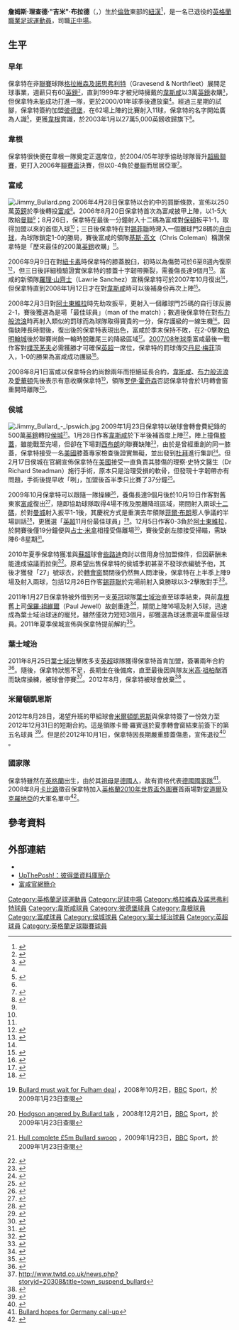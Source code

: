 {{noteta|G1=足球|G2=英超|G3=FAcup
|T=zh-hans:吉米·布拉德;zh-hk:占美·保拿特;zh-tw:吉米·布拉德;
|1=zh-hans:吉米·布拉德;zh-hk:占美·保拿特;zh-tw:吉米·布拉德;
|2=zh-hans:布拉德;zh-hk:保拿特;zh-tw:布拉德;
|3=zh-hans:吉米;zh-hk:占美;zh-tw:吉米;
|4=zh-hans:克里斯·科尔曼; zh-hk:基斯·高文;
|5=zh-hans:勞瑞·桑切斯; zh-hk:羅理·山齊士;
|6=zh-hans:法比奥·卡佩罗; zh-hk:卡比路;
|7=zh-hans:罗伊·霍奇森; zh-hant:羅伊·霍奇森; zh-hant:鶴臣;
|8=zh-hans:丹尼·墨菲;zh-hk:丹尼·梅菲;zh-tw:丹尼·墨菲;
}}
{{Football player infobox
|          playername = 吉米·布拉德<br />''Jimmy Bullard'' 
|               image = [[File:Jimmy_Bullard_Fulham_cropped.jpg|230px]]
|            fullname = James Richard Bullard
|              height = {{height|ft=5|in=11}}
|         dateofbirth = {{birth date and age|1978|10|23|df=y}} 
|         cityofbirth = [[紐漢區|紐漢]]
|      countryofbirth = [[英格蘭|英格蘭]] 
|         currentclub = [[伊普斯维奇城足球俱乐部|葉士域治]]
|          clubnumber = 21
|            position = [[中場|中場]]
|          youthyears =
|          youthclubs = [[西汉姆联足球俱乐部|韋斯咸]]
|               years = 1998-1999<br />1999-2001<br />2001-2003<br />2003-2006<br />2006-2009<br />2009-2011 <br />2011 <br />2011-2012<br />2012
|               clubs = [[艾贝斯费特联足球俱乐部|格拉維森]] <br />[[西汉姆联足球俱乐部|韋斯咸]]<br />[[彼得伯勒联足球俱乐部|彼德堡]]<br />[[威根竞技足球俱乐部|韋根]]<br />[[富勒姆足球俱乐部|富咸]]<br />[[赫尔城足球俱乐部|侯城]]<br />→ [[伊普斯维奇城足球俱乐部|葉士域治]]<br />[[伊普斯维奇城足球俱乐部|葉士域治]]<br />[[米爾頓凱恩斯足球會|米爾頓凱恩斯]]
|         caps(goals) = {{0|00}}0 {{0}}(0)<br />{{0|00}}0 {{0}}(0)<br />{{0}}66 (11)<br />145 (10)<br />{{0}}39 {{0}}(6)<br />{{0}}23 {{0}}(7)<br />{{0}}16 {{0}}(5)<br />{{0}}21 {{0}}(1)<br />{{0|00}}2 {{0}}(1)
|        nationalteam = [[英格蘭足球代表隊|英格蘭]]
|       nationalyears = 2008-
| nationalcaps(goals) = {{0|00}}0 {{0}}(0)
|            pcupdate = 2012年10月2日 (二) 14:14 (UTC)
|            ntupdate = 2011年8月9日 (二) 07:30 (UTC)
}}
'''詹姆斯·理查德·"吉米"·布拉德'''（{{lang-en|'''James Richard "Jimmy" Bullard'''}}，{{bd|1978年|10月23日|catIdx=Bullard, Jimmy}}）生於[[倫敦|倫敦]]東部的[[紐漢區|紐漢]]<ref name="fulham">{{Cite web |url=http://www.fulhamfc.com/MatchAndTeam/PlayerProfiles/ProfileDetails/JimmyBullard.aspx |title=Jimmy Bullard Player Profile |accessdate=2008-09-01 |archive-date=2008-09-15 |archive-url=https://web.archive.org/web/20080915111021/http://www.fulhamfc.com/MatchAndTeam/PlayerProfiles/ProfileDetails/JimmyBullard.aspx |dead-url=no }}</ref>，是一名已退役的[[英格蘭|英格蘭]][[職業|職業]][[足球|足球]][[運動員|運動員]]，司職[[中場|正中場]]。

==生平==
===早年===
保拿特在非[[英格蘭足球聯賽|聯賽]]球隊[[艾贝斯费特联足球俱乐部|格拉維森及諾思弗利特]]（Gravesend & Northfleet）展開足球事業，週薪只有60[[英鎊|英鎊]]<small><ref>{{Cite web |url=http://news.bbc.co.uk/sport2/hi/football/internationals/7594336.stm |title=England call is surreal - Bullard |access-date=2008-09-05 |archive-date=2019-05-14 |archive-url=https://web.archive.org/web/20190514142240/http://news.bbc.co.uk/sport2/hi/football/internationals/7594336.stm |dead-url=no }}</ref></small>，直到1999年才被兒時擁戴的[[西汉姆联足球俱乐部|韋斯咸]]以3萬[[英鎊|英鎊]]收購<small><ref name="espn">{{Cite web |url=http://soccernet.espn.go.com/players/profile?id=5860&&cc=5739 |title=ESPNsoccernet：Jimmy Bullard bio |accessdate=2008-09-01 |archive-date=2009-10-05 |archive-url=https://web.archive.org/web/20091005131806/http://soccernet.espn.go.com/players/profile?id=5860 |dead-url=no }}</ref></small>，但保拿特未能成功打進一隊，更於2000/01年球季後遭放棄<small><ref name="espn" /></small>。經過三星期的試腳，保拿特簽約加盟[[彼得伯勒联足球俱乐部|彼德堡]]，在62場上陣的比賽射入11球，保拿特的名字開始廣為人識<small><ref name="4tg">{{Cite web |url=http://www.4thegame.com/club/fulham-fc/player-profile/5615/jimmybullard.html |title=4TheGame.com：Jimmy Bullard Player Profile |accessdate=2008-09-01 |archive-date=2008-10-05 |archive-url=https://web.archive.org/web/20081005154742/http://www.4thegame.com/club/fulham-fc/player-profile/5615/jimmybullard.html |dead-url=yes }}</ref></small>，更獲[[威根竞技足球俱乐部|韋根]]賞識，於2003年1月以27萬5,000英鎊收歸旗下<small><ref name="4tg" /></small>。

===韋根===
保拿特很快便在韋根一隊奠定正選席位，於2004/05年球季協助球隊晉升[[英超|超級聯賽]]，更打入2006年[[英格蘭聯賽盃|聯賽盃]]決賽，但以0-4負於[[曼联足球俱乐部|曼聯]]而屈居亞軍<small><ref>{{Cite web |url=http://www.soccerbase.com/results3.sd?gameid=481357# |title=Soccerbase：English League Cup Final 2006 |access-date=2008-09-01 |archive-url=https://web.archive.org/web/20090129153558/http://www.soccerbase.com/results3.sd?gameid=481357 |archive-date=2009-01-29 |dead-url=yes }}</ref></small>。

===富咸===
[[File:Jimmy_Bullard.png|thumb]]
2006年4月28日保拿特以合約中的買斷條款，宣佈以250萬[[英鎊|英鎊]]於季後轉投[[富勒姆足球俱乐部|富咸]]<small><ref name="base">{{Cite web |url=http://www.soccerbase.com/players_details.sd?playerid=16388# |title=Soccerbase：Jimmy Bullard Stats |access-date=2008-09-01 |archive-url=https://web.archive.org/web/20080924142950/http://www.soccerbase.com/players_details.sd?playerid=16388 |archive-date=2008-09-24 |dead-url=yes }}</ref></small>。2006年8月20日保拿特首次為富咸披甲上陣，以1-5大敗給[[曼联足球俱乐部|曼聯]]<small><ref name="base" /></small>；8月26日，保拿特在最後一分鐘射入十二碼為富咸對[[博尔顿足球俱乐部|保頓]]扳平1-1，取得加盟以來的首個入球<small><ref name="base" /></small>；三日後保拿特在對[[谢菲尔德联足球俱乐部|錫菲聯]]時灣入一個離球門28碼的[[自由球|自由球]]，為球隊鎖定1-0的勝局，賽後富咸的領隊[[克里斯·科尔曼|基斯·高文]]（Chris Coleman）稱讚保拿特是「歷來最佳的200萬[[英鎊|英鎊]]收購」<small><ref name="espn" /></small>。

2006年9月9日在對[[纽卡斯尔联足球俱乐部|紐卡素]]時保拿特的膝蓋脫臼，初時以為傷勢可於6至8週內復原<small><ref>{{Cite web |url=http://news.bbc.co.uk/sport1/hi/football/eng_prem/5308194.stm |title=Newcastle 1-2 Fulham |accessdate=2008-09-01 |archive-date=2009-02-18 |archive-url=https://web.archive.org/web/20090218135917/http://news.bbc.co.uk/sport1/hi/football/eng_prem/5308194.stm |dead-url=no }}</ref></small>，但三日後詳細檢驗證實保拿特的膝蓋十字韌帶撕裂，需養傷長達9個月<small><ref name="yahoo">{{Cite web |url=http://uk.eurosport.yahoo.com/05092007/58/premier-league-bullard-eyes-october-return.html |title=Bullard eyes October return |access-date=2008-09-01 |archive-date=2007-09-12 |archive-url=https://web.archive.org/web/20070912113357/http://uk.eurosport.yahoo.com/05092007/58/premier-league-bullard-eyes-october-return.html |dead-url=no }}</ref></small>。富咸的新領隊[[勞瑞·桑切斯|羅理·山齊士]]（Lawrie Sanchez）宣稱保拿特可於2007年10月復出<small><ref name="yahoo" /></small>，但保拿特直到2008年1月12日才在對[[西汉姆联足球俱乐部|韋斯咸]]時可以後補身份再次上陣<small><ref>{{Cite web |url=http://news.bbc.co.uk/sport1/hi/football/eng_prem/7172826.stm |title=West Ham 2-1 Fulham |accessdate=2008-09-01 |archive-date=2009-02-03 |archive-url=https://web.archive.org/web/20090203055111/http://news.bbc.co.uk/sport1/hi/football/eng_prem/7172826.stm |dead-url=no }}</ref></small>。

2008年2月3日對[[阿士東維拉足球會|阿士東維拉]]時先助攻扳平，更射入一個離球門25碼的自行球反勝2-1，賽後獲選為是場「最佳球員」（man of the match）；數週後保拿特在對[[布莱克本流浪者足球俱乐部|布力般流浪]]時再射入類似的罰球而為球隊取得寶貴的一分，保存護級的一線生機<small><ref>{{Cite web |url=http://news.bbc.co.uk/sport1/hi/football/eng_prem/7272564.stm |title=Blackburn 1-1 Fulham |access-date=2008-09-01 |archive-date=2008-03-10 |archive-url=https://web.archive.org/web/20080310232917/http://news.bbc.co.uk/sport1/hi/football/eng_prem/7272564.stm |dead-url=no }}</ref></small>。因傷缺陣長時間後，復出後的保拿特表現出色，富咸於季末保持不敗，在2-0擊敗[[伯明翰城足球俱乐部|伯明翰城]]後於聯賽尚餘一輪時脫離尾三的降級區域<small><ref>{{Cite web |url=http://news.bbc.co.uk/sport1/hi/football/eng_prem/7368645.stm |title=Fulham 2-0 Birmingham |access-date=2008-09-01 |archive-date=2018-10-03 |archive-url=https://web.archive.org/web/20181003022941/http://news.bbc.co.uk/sport1/hi/football/eng_prem/7368645.stm |dead-url=no }}</ref></small>。[[2007年至2008年英格蘭超級聯賽|2007/08年球季]]富咸最後一戰作客對[[朴茨茅斯足球俱乐部|樸茨茅夫]]必需獲勝才可確保[[英超|英超]]一席位，保拿特的罰球傳交[[丹尼·梅菲|丹尼·梅菲]]頂入，1-0的勝果為富咸成功護級<small><ref>{{Cite web |url=http://news.bbc.co.uk/sport1/hi/football/eng_prem/7381800.stm |title=Portsmouth 0-1 Fulham |accessdate=2008-09-01 |archive-date=2008-05-14 |archive-url=https://web.archive.org/web/20080514171458/http://news.bbc.co.uk/sport1/hi/football/eng_prem/7381800.stm |dead-url=no }}</ref></small>。

2008年8月1日富咸以保拿特合約尚餘兩年而拒絕延長合約，[[西汉姆联足球俱乐部|韋斯咸]]、[[布莱克本流浪者足球俱乐部|布力般流浪]]及[[埃弗顿足球俱乐部|愛華頓]]先後表示有意收購保拿特<small><ref>{{en}} [http://news.bbc.co.uk/sport2/hi/football/teams/f/fulham/7649111.stm Bullard must wait for Fulham deal] {{Wayback|url=http://news.bbc.co.uk/sport2/hi/football/teams/f/fulham/7649111.stm |date=20190514203257 }}，2008年10月2日，[[BBC|BBC]] Sport，於2009年1月23日查閱</ref></small>，領隊[[罗伊·霍奇森|罗伊·霍奇森]]否認保拿特會於1月轉會窗重開時離隊<small><ref>{{en}} [http://news.bbc.co.uk/sport2/hi/football/teams/f/fulham/7794162.stm Hodgson angered by Bullard talk] {{Wayback|url=http://news.bbc.co.uk/sport2/hi/football/teams/f/fulham/7794162.stm |date=20190515100921 }}，2008年12月21日，[[BBC|BBC]] Sport，於2009年1月23日查閱</ref></small>。

===侯城===
[[File:Jimmy_Bullard_-_Ipswich.jpg|right]]
2009年1月23日保拿特以破球會轉會費紀錄的500萬[[英鎊|英鎊]]轉投[[赫尔城足球俱乐部|侯城]]<small><ref>{{en}} [http://news.bbc.co.uk/sport2/hi/football/teams/h/hull_city/7846660.stm Hull complete £5m Bullard swoop] {{Wayback|url=http://news.bbc.co.uk/sport2/hi/football/teams/h/hull_city/7846660.stm |date=20191110190521 }}，2009年1月23日，[[BBC|BBC]] Sport，於2009年1月23日查閱</ref></small>。1月28日作客[[西汉姆联足球俱乐部|韋斯咸]]於下半後補首度上陣<small><ref>{{cite news |url=http://news.bbc.co.uk/sport2/hi/football/eng_prem/7844583.stm |title=West Ham 2-0 Hull |publisher=[[BBC|BBC]] Sport |date=2009-01-28 |accessdate=2009-02-11 |archive-date=2019-05-14 |archive-url=https://web.archive.org/web/20190514060812/http://news.bbc.co.uk/sport2/hi/football/eng_prem/7844583.stm |dead-url=no }}{{en}}</ref></small>，陣上撞傷[[膝蓋|膝蓋]]，雖能戰至完場，但卻在下場對[[西布罗姆维奇足球俱乐部|西布朗]]的聯賽缺陣<small><ref>{{cite news |url=http://news.bbc.co.uk/sport2/hi/football/teams/h/hull_city/7868189.stm |title=Bullard has scan on knee injury |publisher=[[BBC|BBC]] Sport |date=2009-02-03 |accessdate=2009-02-11 |archive-date=2019-05-14 |archive-url=https://web.archive.org/web/20190514084339/http://news.bbc.co.uk/sport2/hi/football/teams/h/hull_city/7868189.stm |dead-url=no }}{{en}}</ref></small>，由於是曾經重創的同一膝蓋，保拿特接受一名[[美國|美國]]膝蓋專家檢查後證實無礙，並出發到[[杜拜|杜拜]]進行集訓<small><ref>{{cite news |url=http://news.bbc.co.uk/sport2/hi/football/teams/h/hull_city/7878085.stm |title=Hull rule out surgery for Bullard |publisher=[[BBC|BBC]] Sport |date=2009-02-09 |accessdate=2009-02-11 |archive-date=2021-01-18 |archive-url=https://web.archive.org/web/20210118054829/http://news.bbc.co.uk/sport2/hi/football/teams/h/hull_city/7878085.stm |dead-url=no }}{{en}}</ref></small>。但2月17日侯城在官網宣佈保拿特在[[美國|美國]]接受一直負責其膝傷的理察·史特文醫生（Dr Richard Steadman）施行手術，原本只是治理受損的軟骨，但發現十字韌帶亦有問題，手術後提早收「咧」，加盟後首半季只比賽了37分鐘<small><ref>{{cite news |language=en |url=http://news.bbc.co.uk/sport2/hi/football/teams/h/hull_city/7878085.stm |title=Bullard's season ended by injury |publisher=[[BBC|BBC]] Sport |date=2009-02-19 |accessdate=2009-02-20 |archive-date=2021-01-18 |archive-url=https://web.archive.org/web/20210118054829/http://news.bbc.co.uk/sport2/hi/football/teams/h/hull_city/7878085.stm |dead-url=no }}</ref></small>。

2009年10月保拿特可以跟隨一隊操練<small><ref>{{cite news |language=en |url=http://news.bbc.co.uk/sport2/hi/football/teams/h/hull_city/8311480.stm |title=Hull's Bullard eyes Fulham return |publisher=[[BBC|BBC]] Sport |date=2009-10-16 |accessdate=2009-12-08 |archive-date=2019-05-15 |archive-url=https://web.archive.org/web/20190515065957/http://news.bbc.co.uk/sport2/hi/football/teams/h/hull_city/8311480.stm |dead-url=no }}</ref></small>，養傷長達9個月後於10月19日作客對舊東家[[富勒姆足球俱乐部|富咸]]復出<small><ref>{{cite news |language=en |url=http://news.bbc.co.uk/sport2/hi/football/eng_prem/8304578.stm |title=Fulham 2-0 Hull |publisher=[[BBC|BBC]] Sport |date=2009-10-19 |accessdate=2009-12-08 |archive-date=2009-10-23 |archive-url=https://web.archive.org/web/20091023082138/http://news.bbc.co.uk/sport2/hi/football/eng_prem/8304578.stm |dead-url=no }}</ref></small>，隨即協助球隊取得4場不敗及脫離降班區域，期間射入兩球[[十二碼|十二碼]]，於對[[曼城足球俱乐部|曼城]]射入扳平1-1後，其慶祝方式是重演去年領隊[[菲爾·布朗|菲爾·布朗]]惹人爭議的半場訓話<small><ref>{{cite news |language=en |url=http://news.bbc.co.uk/sport2/hi/football/teams/h/hull_city/8384716.stm |title=Phil Brown hails Jimmy Bullard's Hull celebration |publisher=[[BBC|BBC]] Sport |date=2009-11-28 |accessdate=2009-12-08 |archive-date=2019-05-15 |archive-url=https://web.archive.org/web/20190515024254/http://news.bbc.co.uk/sport2/hi/football/teams/h/hull_city/8384716.stm |dead-url=no }}</ref></small>，更獲選「[[英超|英超]]11月份最佳球員」<small><ref>{{cite news |language=en |url=http://news.bbc.co.uk/sport2/hi/football/teams/h/hull_city/8396728.stm |title=Hull's Bullard wins monthly award |publisher=[[BBC|BBC]] Sport |date=2009-12-05 |accessdate=2009-12-08 |archive-date=2019-05-14 |archive-url=https://web.archive.org/web/20190514212649/http://news.bbc.co.uk/sport2/hi/football/teams/h/hull_city/8396728.stm |dead-url=no }}</ref></small>。12月5日作客0-3負於[[阿士東維拉足球會|阿士東維拉]]，於開賽後僅19分鐘便與[[詹姆斯·米尔纳|占士·米拿]]相撞受傷離場<small><ref>{{cite news |language=en |url=http://news.bbc.co.uk/sport2/hi/football/eng_prem/8393188.stm |title=Aston Villa 3-0 Hull |publisher=[[BBC|BBC]] Sport |date=2009-12-05 |accessdate=2009-12-08 |archive-date=2020-07-11 |archive-url=https://web.archive.org/web/20200711141848/http://news.bbc.co.uk/sport2/hi/football/eng_prem/8393188.stm |dead-url=no }}</ref></small>，賽後受創左膝接受掃瞄，需缺陣6-8星期<small><ref>{{cite news |language=en |url=http://news.bbc.co.uk/sport2/hi/football/teams/h/hull_city/8397247.stm |title=Hull's Jimmy Bullard out for six to eight weeks |publisher=[[BBC|BBC]] Sport |date=2009-12-07 |accessdate=2009-12-08 |archive-date=2019-05-14 |archive-url=https://web.archive.org/web/20190514155528/http://news.bbc.co.uk/sport2/hi/football/teams/h/hull_city/8397247.stm |dead-url=no }}</ref></small>。

2010年夏季保拿特獲准與[[蘇超|蘇超]]球會[[凯尔特人足球俱乐部|些路迪]]商討以借用身份加盟條件，但因薪酬未能達成協議而拉倒<ref>{{cite news |language=en |url=http://news.bbc.co.uk/sport2/hi/football/teams/c/celtic/8769927.stm |title=Jimmy Bullard's loan move to Celtic falls through |publisher=''[[BBC_Sport|BBC Sport]]'' |date=2010-07-12 |accessdate=2011-01-28 |archive-date=2019-05-15 |archive-url=https://web.archive.org/web/20190515072207/http://news.bbc.co.uk/sport2/hi/football/teams/c/celtic/8769927.stm |dead-url=no }}</ref>。原希望出售保拿特的侯城季初甚至不發球衣編號予他，其後才獲發「27」號球衣，於[[轉會窗|轉會窗]]關閉後仍然無人問津後，保拿特在上半季上陣9場及射入兩球，包括12月26日作客[[谢菲尔德联足球俱乐部|錫菲聯]]於完場前射入奠勝球以3-2擊敗對手<ref>{{cite news |language=en |url=http://news.bbc.co.uk/sport2/hi/football/eng_div_1/9309501.stm |title=Sheff Utd 2-3 Hull |publisher=''[[BBC_Sport|BBC Sport]]'' |date=2010-12-26 |accessdate=2011-01-28 |archive-date=2019-05-14 |archive-url=https://web.archive.org/web/20190514182946/http://news.bbc.co.uk/sport2/hi/football/eng_div_1/9309501.stm |dead-url=no }}</ref>。

2011年1月27日保拿特被外借到另一支[[英冠|英冠]]球隊[[伊普斯维奇城足球俱乐部|葉士域治]]直至球季結束，與前[[威根竞技足球俱乐部|韋根]]舊上司[[保羅·祖維爾|保羅·祖維爾]]（Paul Jewell）故劍重逢<ref>{{cite news |language=en |url=http://news.bbc.co.uk/sport2/hi/football/teams/h/hull_city/9377164.stm |title=Ipswich Town sign Hull City midfielder Jimmy Bullard |publisher=''[[BBC_Sport|BBC Sport]]'' |date=2011-01-27 |accessdate=2011-01-28 |archive-date=2019-05-14 |archive-url=https://web.archive.org/web/20190514142251/http://news.bbc.co.uk/sport2/hi/football/teams/h/hull_city/9377164.stm |dead-url=no }}</ref>，期間上陣16場及射入5球，迅速成為葉士域治球迷的寵兒，雖然僅效力短短3個月，卻獲選為球迷票選年度最佳球員。2011年夏季侯城宣佈與保拿特提前解約<ref>{{cite news |language=en |url=http://news.bbc.co.uk/sport2/hi/football/14577100.stm |title=Hull City prepare to terminate Jimmy Bullard's contract |publisher=''[[BBC_Sport|BBC Sport]]'' |date=2011-08-18 |accessdate=2011-08-25 |archive-date=2011-09-24 |archive-url=https://web.archive.org/web/20110924223942/http://news.bbc.co.uk/sport2/hi/football/14577100.stm |dead-url=no }}</ref>。

===葉士域治===
2011年8月25日[[伊普斯维奇城足球俱乐部|葉士域治]]擊敗多支[[英超|英超]]球隊獲得保拿特首肯加盟，簽署兩年合約<ref>{{cite news |language=en |url=http://news.bbc.co.uk/sport2/hi/football/14654088.stm |title=Jimmy Bullard and Daryl Murphy join Ipswich Town |publisher=''[[BBC_Sport|BBC Sport]]'' |date=2011-08-25 |accessdate=2011-08-25 |archive-date=2012-08-08 |archive-url=https://www.webcitation.org/69m2XVkJO?url=http://www.bbc.co.uk/sport/0/football/14654088 |dead-url=no }}</ref>。隨後，保拿特狀態不足，長期坐在後備席，直至最後因與隊友[[米高·祖柏|米高·祖柏]]酗酒而缺席操練，被球會停賽<ref>http://www.twtd.co.uk/news.php?storyid=20308&title=town_suspend_bullard</ref>。2012年8月，保拿特被球會放棄<ref>{{cite news | url = http://www.eadt.co.uk/sport/ipswich-town/reaction_paul_jewell_and_jimmy_bullard_speak_about_the_midfielder_s_exit_from_the_club_1_1479687 | work = East Anglian Daily Times | date = 13 August 2012 | accessdate = 13 August 2012 | first = Stuart | last = Watson | title = Paul Jewell and Jimmy Bullard speak about the midfielder's exit from the club | archive-date = 2014-12-09 | archive-url = https://web.archive.org/web/20141209112850/http://www.eadt.co.uk/sport/ipswich-town/reaction_paul_jewell_and_jimmy_bullard_speak_about_the_midfielder_s_exit_from_the_club_1_1479687 | dead-url = no }}</ref>
。
===米爾頓凱恩斯===
2012年8月28日，渴望升班的甲組球會[[米爾頓凱恩斯足球會|米爾頓凱恩斯]]與保拿特簽了一份效力至2012年12月31日的短期合約。這是領隊卡爾·羅賓遜於夏季轉會窗結束前簽下的第五名球員
<ref>{{cite web | url = http://www.mkdons.com/news/article/dons-snap-up-bullard-339292.aspx | title = Dons snap up Bullard | publisher = MK Dons FC | accessdate = 28 August 2012 | archive-date = 2016-07-04 | archive-url = https://web.archive.org/web/20160704225552/http://www.mkdons.com//news/article/dons-snap-up-bullard-339292.aspx | dead-url = no }}</ref>。但是於2012年10月1日，保拿特因長期嚴重膝蓋傷患，宣佈退役<ref>{{cite web|title=Jimmy Bullard: MK Dons midfielder retires after knee injuries|url=http://www.bbc.co.uk/sport/0/football/19786814|publisher=BBC Sport|accessdate=1 October 2012|archive-date=2012-11-12|archive-url=https://web.archive.org/web/20121112051559/http://www.bbc.co.uk/sport/0/football/19786814|dead-url=no}}</ref> 。

===國家隊===
保拿特雖然在[[英格蘭|英格蘭]]出生，由於其[[祖母|祖母]]是[[德國|德國人]]，故有資格代表[[德國國家足球隊|德國國家隊]]<ref name="germany">[http://news.bbc.co.uk/sport1/hi/football/internationals/4822128.stm Bullard hopes for Germany call-up]</ref>。2008年8月[[法比奥·卡佩罗|卡比路]]徵召保拿特加入[[英格蘭足球代表隊|英格蘭]][[2010年世界盃外圍賽_(歐洲區)|2010年世界盃外圍賽]]首兩場對[[安道爾國家足球隊|安道爾]]及[[克羅地亞國家足球隊|克羅地亞]]的大軍名單中<ref>{{Cite web |url=http://news.bbc.co.uk/sport1/hi/football/internationals/7591011.stm |title=Bullard called into England squad |accessdate=2008-09-01 |archive-date=2008-09-02 |archive-url=https://web.archive.org/web/20080902211628/http://news.bbc.co.uk/sport1/hi/football/internationals/7591011.stm |dead-url=no }}</ref>。

==參考資料==
{{reflist|2}}

==外部連結==
*{{soccerbase|id=16388|name=吉米·布拉德}}
*[http://www.uptheposh.com/people/1830/ UpThePosh!：彼得堡資料庫簡介] {{Wayback|url=http://www.uptheposh.com/people/1830/ |date=20190515104619 }}
*[https://web.archive.org/web/20080920073202/http://www.fulhamfc.com/MatchAndTeam/PlayerProfiles/ProfileDetails/JimmyBullard.aspx?profile=true 富咸官網簡介]

{{2004/05年英冠PFA年度最佳陣容}}

{{DEFAULTSORT:Bullard, Jimmy}}
[[Category:英格蘭足球運動員|Category:英格蘭足球運動員]]
[[Category:足球中場|Category:足球中場]]
[[Category:格拉維森及諾思弗利特球員|Category:格拉維森及諾思弗利特球員]]
[[Category:韋斯咸球員|Category:韋斯咸球員]]
[[Category:彼德堡球員|Category:彼德堡球員]]
[[Category:韋根球員|Category:韋根球員]]
[[Category:富咸球員|Category:富咸球員]]
[[Category:侯城球員|Category:侯城球員]]
[[Category:葉士域治球員|Category:葉士域治球員]]
[[Category:英超球員|Category:英超球員]]
[[Category:英格蘭足球聯賽球員|Category:英格蘭足球聯賽球員]]